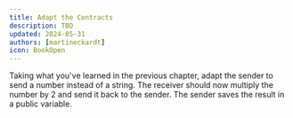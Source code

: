 ```yaml
---
title: Adapt the Contracts
description: TBD
updated: 2024-05-31
authors: [martineckardt]
icon: BookOpen
---
```


Taking what you've learned in the previous chapter, adapt the sender to send a number instead of a string. The receiver should now multiply the number by 2 and send it back to the sender. The sender saves the result in a public variable.